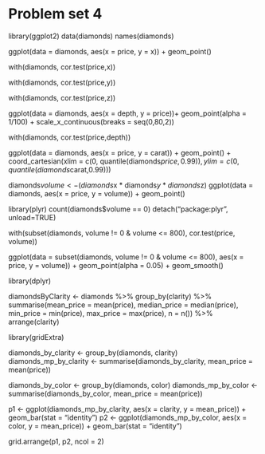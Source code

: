 Problem set 4
========================================================
library(ggplot2)
data(diamonds)
names(diamonds)

ggplot(data = diamonds, aes(x = price, y = x)) + geom_point()

with(diamonds, cor.test(price,x))

with(diamonds, cor.test(price,y))

with(diamonds, cor.test(price,z))

ggplot(data = diamonds, aes(x = depth, y = price))+ 
geom_point(alpha = 1/100) +
scale_x_continuous(breaks = seq(0,80,2))

with(diamonds, cor.test(price,depth))

ggplot(data = diamonds, aes(x = price, y = carat)) + geom_point()  + 
   coord_cartesian(xlim = c(0, quantile(diamonds$price,0.99)), ylim = c(0,quantile(diamonds$carat,0.99)))
   
diamonds$volume <- (diamonds$x * diamonds$y * diamonds$z)
ggplot(data = diamonds, aes(x = price, y = volume)) + geom_point() 

library(plyr)
count(diamonds$volume == 0)
detach("package:plyr", unload=TRUE)

with(subset(diamonds, volume != 0 & volume <= 800), cor.test(price, volume))

ggplot(data = subset(diamonds, volume != 0 & volume <= 800), aes(x = price, y = volume)) + 
geom_point(alpha = 0.05) +
geom_smooth()

library(dplyr)

diamondsByClarity <- diamonds %>% group_by(clarity)  %>%
summarise(mean_price = mean(price),
          median_price = median(price),
          min_price = min(price),
          max_price = max(price),
          n = n()) %>%
          arrange(clarity)

library(gridExtra)

diamonds_by_clarity <- group_by(diamonds, clarity)
diamonds_mp_by_clarity <- summarise(diamonds_by_clarity, mean_price = mean(price))

diamonds_by_color <- group_by(diamonds, color)
diamonds_mp_by_color <- summarise(diamonds_by_color, mean_price = mean(price))

p1 <- ggplot(diamonds_mp_by_clarity, aes(x = clarity, y = mean_price)) + 
geom_bar(stat = "identity")
p2 <-  ggplot(diamonds_mp_by_color, aes(x = color, y = mean_price)) + 
geom_bar(stat = "identity")

grid.arrange(p1, p2, ncol = 2)
   
   
   
   